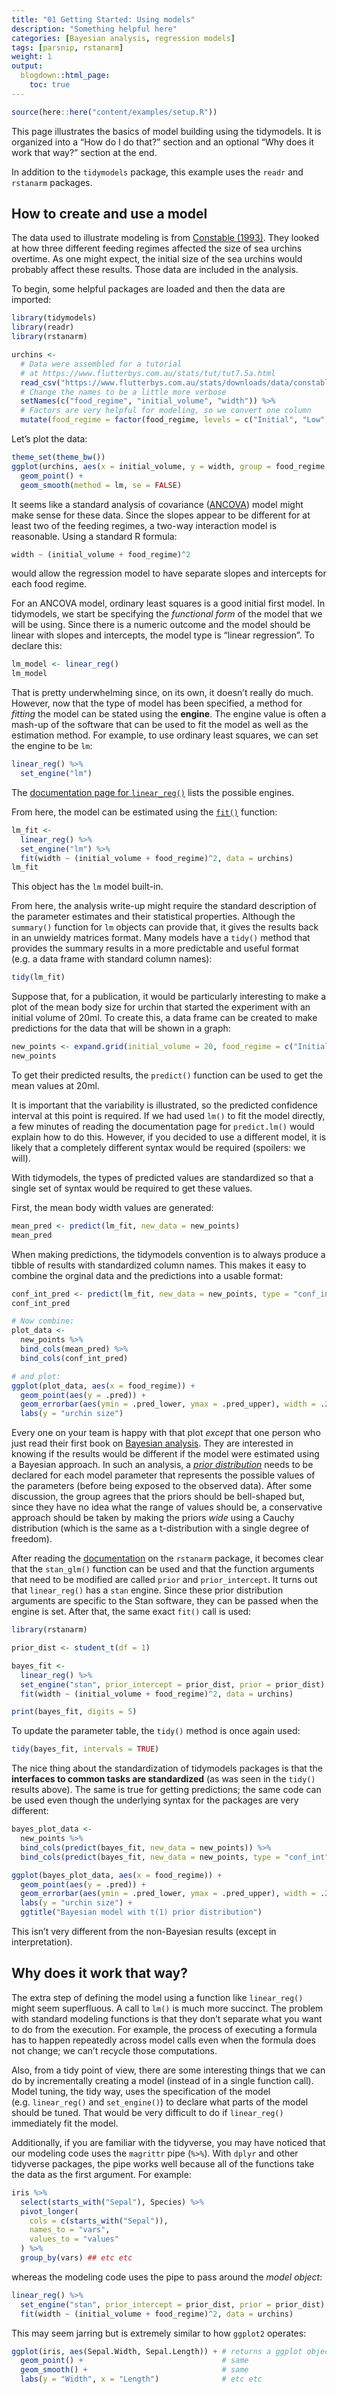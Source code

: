```yaml
---
title: "01 Getting Started: Using models"
description: "Something helpful here"
categories: [Bayesian analysis, regression models]
tags: [parsnip, rstanarm]
weight: 1
output:
  blogdown::html_page:
    toc: true
---
```



```r
source(here::here("content/examples/setup.R"))
```


This page illustrates the basics of model building using the tidymodels. It is organized into a "How do I do that?" section and an optional "Why does it work that way?" section at the end. 

In addition to the `tidymodels` package, this example uses the `readr` and `rstanarm` packages. 


## How to create and use a model

The data used to illustrate modeling is from [Constable (1993)](https://link.springer.com/article/10.1007/BF00349318). They looked at how three different feeding regimes affected the size of sea urchins overtime. As one might expect, the initial size of the sea urchins would probably affect these results. Those data are included in the analysis. 

To begin, some helpful packages are loaded and then the data are imported: 

```r
library(tidymodels)
library(readr)
library(rstanarm)

urchins <-
  # Data were assembled for a tutorial 
  # at https://www.flutterbys.com.au/stats/tut/tut7.5a.html
  read_csv("https://www.flutterbys.com.au/stats/downloads/data/constable.csv") %>% 
  # Change the names to be a little more verbose
  setNames(c("food_regime", "initial_volume", "width")) %>% 
  # Factors are very helpful for modeling, so we convert one column
  mutate(food_regime = factor(food_regime, levels = c("Initial", "Low", "High")))
```

Let's plot the data: 

```r
theme_set(theme_bw())
ggplot(urchins, aes(x = initial_volume, y = width, group = food_regime, col = food_regime)) + 
  geom_point() + 
  geom_smooth(method = lm, se = FALSE)
```

It seems like a standard analysis of covariance ([ANCOVA](https://en.wikipedia.org/wiki/Analysis_of_covariance)) model might make sense for these data. Since the slopes appear to be different for at least two of the feeding regimes, a two-way interaction model is reasonable. Using a standard R formula: 

```r
width ~ (initial_volume + food_regime)^2
```

would allow the regression model to have separate slopes and intercepts for each food regime. 

For an ANCOVA model, ordinary least squares is a good initial first model. In tidymodels, we start be specifying the _functional form_ of the model that we will be using. Since there is a numeric outcome and the model should be linear with slopes and intercepts, the model type is "linear regression". To declare this: 


```r
lm_model <- linear_reg()
lm_model
```

That is pretty underwhelming since, on its own, it doesn't really do much. However, now that the type of model has been specified, a method for _fitting_ the model can be stated using the **engine**. The engine value is often a mash-up of the software that can be used to fit the model as well as the estimation method. For example, to use ordinary least squares, we can set the engine to be `lm`:

```r
linear_reg() %>% 
  set_engine("lm")
```

The [documentation page for `linear_reg()`](https://tidymodels.github.io/parsnip/reference/linear_reg.html) lists the possible engines. 

From here, the model can be estimated using the [`fit()`](https://tidymodels.github.io/parsnip/reference/fit.html) function:

```r
lm_fit <- 
  linear_reg() %>% 
  set_engine("lm") %>% 
  fit(width ~ (initial_volume + food_regime)^2, data = urchins)
lm_fit
```

This object has the `lm` model built-in. 

From here, the analysis write-up might require the standard description of the parameter estimates and their statistical properties. Although the `summary()` function for `lm` objects can provide that, it gives the results back in an unwieldy matrices format. Many models have a `tidy()` method that provides the summary results in a more predictable and useful format (e.g. a data frame with standard column names): 

```r
tidy(lm_fit)
```

Suppose that, for a publication, it would be particularly interesting to make a plot of the mean body size for urchin that started the experiment with an initial volume of 20ml. To create this, a data frame can be created to make predictions for the data that will be shown in a graph:

```r
new_points <- expand.grid(initial_volume = 20, food_regime = c("Initial", "Low", "High"))
new_points
```

To get their predicted results, the `predict()` function can be used to get the mean values at 20ml. 

It is important that the variability is illustrated, so the predicted confidence interval at this point is required. If we had used `lm()` to fit the model directly, a few minutes of reading the documentation page for `predict.lm()` would explain how to do this. However, if you decided to use a different model, it is likely that a completely different syntax would be required (spoilers: we will). 

With tidymodels, the types of predicted values are standardized so that a single set of syntax would be required to get these values. 

First, the mean body width values are generated: 

```r
mean_pred <- predict(lm_fit, new_data = new_points)
mean_pred
```

When making predictions, the tidymodels convention is to always produce a tibble of results with standardized column names. This makes it easy to combine the orginal data and the predictions into a usable format: 

```r
conf_int_pred <- predict(lm_fit, new_data = new_points, type = "conf_int")
conf_int_pred

# Now combine: 
plot_data <- 
  new_points %>% 
  bind_cols(mean_pred) %>% 
  bind_cols(conf_int_pred)

# and plot:
ggplot(plot_data, aes(x = food_regime)) + 
  geom_point(aes(y = .pred)) + 
  geom_errorbar(aes(ymin = .pred_lower, ymax = .pred_upper), width = .2) + 
  labs(y = "urchin size")
```

Every one on your team is happy with that plot _except_ that one person who just read their first book on [Bayesian analysis](https://bayesian.org/what-is-bayesian-analysis/). They are interested in knowing if the results would be different if the model were estimated using a Bayesian approach. In such an analysis, a [_prior distribution_](https://towardsdatascience.com/introduction-to-bayesian-linear-regression-e66e60791ea7) needs to be declared for each model parameter that represents the possible values of the parameters (before being exposed to the observed data). After some discussion, the group agrees that the priors should be bell-shaped but, since they have no idea what the range of values should be, a conservative approach should be taken by making the priors _wide_ using a Cauchy distribution (which is the same as a t-distribution with a single degree of freedom).

After reading the [documentation](http://mc-stan.org/rstanarm/articles/priors.html) on the `rstanarm` package, it becomes clear that the `stan_glm()` function can be used and that the function arguments that need to be modified are called `prior` and `prior_intercept`. It turns out that `linear_reg()` has a `stan` engine. Since these prior distribution arguments are specific to the Stan software, they can be passed when the engine is set. After that, the same exact `fit()` call is used:

```r
library(rstanarm)

prior_dist <- student_t(df = 1)

bayes_fit <- 
  linear_reg() %>% 
  set_engine("stan", prior_intercept = prior_dist, prior = prior_dist) %>% 
  fit(width ~ (initial_volume + food_regime)^2, data = urchins)

print(bayes_fit, digits = 5)
```

To update the parameter table, the `tidy()` method is once again used: 

```r
tidy(bayes_fit, intervals = TRUE)
```

The nice thing about the standardization of tidymodels packages is that the **interfaces to common tasks are standardized** (as was seen in the `tidy()` results above). The same is true for getting predictions; the same code can be used even though the underlying syntax for the packages are very different:

```r
bayes_plot_data <- 
  new_points %>% 
  bind_cols(predict(bayes_fit, new_data = new_points)) %>% 
  bind_cols(predict(bayes_fit, new_data = new_points, type = "conf_int"))

ggplot(bayes_plot_data, aes(x = food_regime)) + 
  geom_point(aes(y = .pred)) + 
  geom_errorbar(aes(ymin = .pred_lower, ymax = .pred_upper), width = .2) + 
  labs(y = "urchin size") + 
  ggtitle("Bayesian model with t(1) prior distribution")
```

This isn't very different from the non-Bayesian results (except in interpretation). 


## Why does it work that way? 

The extra step of defining the model using a function like `linear_reg()` might seem superfluous. A call to `lm()` is much more succinct. The problem with standard modeling functions is that they don't separate what you want to do from the execution. For example, the process of executing a formula has to happen repeatedly across model calls even when the formula does not change; we can't recycle those computations. 

Also, from a tidy point of view, there are some interesting things that we can do by incrementally creating a model (instead of in a single function call). Model tuning, the tidy way, uses the specification of the model (e.g. `linear_reg()` and `set_engine()`) to declare what parts of the model should be tuned. That would be very difficult to do if `linear_reg()` immediately fit the model. 

Additionally, if you are familiar with the tidyverse, you may have noticed that our modeling code uses the `magrittr` pipe (`%>%`). With `dplyr` and other tidyverse packages, the pipe works well because all of the functions take the data as the first argument. For example: 

```r
iris %>% 
  select(starts_with("Sepal"), Species) %>% 
  pivot_longer(
    cols = c(starts_with("Sepal")),
    names_to = "vars",
    values_to = "values"
  ) %>% 
  group_by(vars) ## etc etc
```

whereas the modeling code uses the pipe to pass around the _model object_:

```r
linear_reg() %>% 
  set_engine("stan", prior_intercept = prior_dist, prior = prior_dist) %>% 
  fit(width ~ (initial_volume + food_regime)^2, data = urchins)
```

This may seem jarring but is extremely similar to how `ggplot2` operates:

```r
ggplot(iris, aes(Sepal.Width, Sepal.Length)) + # returns a ggplot object 
  geom_point() +                               # same
  geom_smooth() +                              # same
  labs(y = "Width", x = "Length")              # etc etc
```


